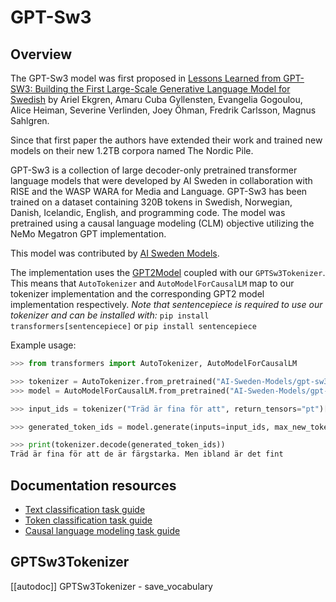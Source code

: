 <!--Copyright 2022 The HuggingFace Team. All rights reserved.

Licensed under the Apache License, Version 2.0 (the "License"); you may not use this file except in compliance with
the License. You may obtain a copy of the License at

http://www.apache.org/licenses/LICENSE-2.0

Unless required by applicable law or agreed to in writing, software distributed under the License is distributed on
an "AS IS" BASIS, WITHOUT WARRANTIES OR CONDITIONS OF ANY KIND, either express or implied. See the License for the
specific language governing permissions and limitations under the License.
-->

# GPT-Sw3

## Overview

The GPT-Sw3 model was first proposed in
[Lessons Learned from GPT-SW3: Building the First Large-Scale Generative Language Model for Swedish](http://www.lrec-conf.org/proceedings/lrec2022/pdf/2022.lrec-1.376.pdf)
by Ariel Ekgren, Amaru Cuba Gyllensten, Evangelia Gogoulou, Alice Heiman, Severine Verlinden, Joey Öhman,
Fredrik Carlsson, Magnus Sahlgren.

Since that first paper the authors have extended their work and trained new models on their new 1.2TB corpora named The Nordic Pile.

GPT-Sw3 is a collection of large decoder-only pretrained transformer language models that were developed by AI Sweden
in collaboration with RISE and the WASP WARA for Media and Language. GPT-Sw3 has been trained on a dataset containing
320B tokens in Swedish, Norwegian, Danish, Icelandic, English, and programming code. The model was pretrained using a
causal language modeling (CLM) objective utilizing the NeMo Megatron GPT implementation.

This model was contributed by [AI Sweden Models](https://huggingface.co/AI-Sweden-Models).

The implementation uses the [GPT2Model](https://huggingface.co/docs/transformers/model_doc/gpt2) coupled
with our `GPTSw3Tokenizer`. This means that `AutoTokenizer` and `AutoModelForCausalLM` map to our tokenizer
implementation and the corresponding GPT2 model implementation respectively.
*Note that sentencepiece is required to use our tokenizer and can be installed with:* `pip install transformers[sentencepiece]` or `pip install sentencepiece`

Example usage:
```python
>>> from transformers import AutoTokenizer, AutoModelForCausalLM

>>> tokenizer = AutoTokenizer.from_pretrained("AI-Sweden-Models/gpt-sw3-356m")
>>> model = AutoModelForCausalLM.from_pretrained("AI-Sweden-Models/gpt-sw3-356m")

>>> input_ids = tokenizer("Träd är fina för att", return_tensors="pt")["input_ids"]

>>> generated_token_ids = model.generate(inputs=input_ids, max_new_tokens=10, do_sample=True)[0]

>>> print(tokenizer.decode(generated_token_ids))
Träd är fina för att de är färgstarka. Men ibland är det fint
```

## Documentation resources

- [Text classification task guide](../tasks/sequence_classification)
- [Token classification task guide](../tasks/token_classification)
- [Causal language modeling task guide](../tasks/language_modeling)

## GPTSw3Tokenizer

[[autodoc]] GPTSw3Tokenizer
    - save_vocabulary
